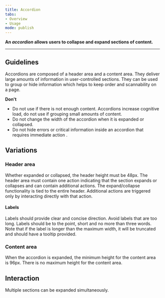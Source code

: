 ```yaml
---
title: Accordion
tabs: 
- Overview
- Usage
mode: publish
---
```



**An *accordion* allows users to collapse and expand sections of content.**
<!--One to two sentences as an introduction to the component-->

***


## Guidelines
<!--List how to use it, sizes, widths, grid interactions, colour allowances -->

Accordions are composed of a header area and a content area. They deliver large amounts of information in user-controlled sections. They can be used to group or hide information which helps to keep order and scannability on a page. 


**Don't** 
<!--Bullet point list if needed -->

* Do not use if there is not enough content. Accordions increase cognitive load, do not use if grouping small amounts of content. 
* Do not change the width of the accordion when it is expanded or collapsed. 
* Do not hide errors or critical information inside an accordion that requires immediate action . 


## Variations 
<!--One ### heading per frame in Figma, explaining each component in that frame. One 'content' section per variation if needed -->


<Embed url="https://www.figma.com/file/0bGXR2sCwMVSDNyyzu5BXrO5/Desktop-UI?node-id=1420%3A9038" />


### Header area

Whether expanded or collapsed, the header height must be 48px. The header area must contain one action indicating that the section expands or collapses and can contain additional actions. The expand/collapse functionality is tied to the entire header. Additional actions are triggered only by interacting directly with that action. 


#### Labels

Labels should provide clear and concise direction. Avoid labels that are too long. Labels should be to the point, short and no more than three words. Note that if the label is longer than the maximum width, it will be truncated and should have a tooltip provided. 


### Content area

When the accordion is expanded, the minimum height for the content area is 96px. There is no maximum height for the content area.


## Interaction

Multiple sections can be expanded simultaneously. 
